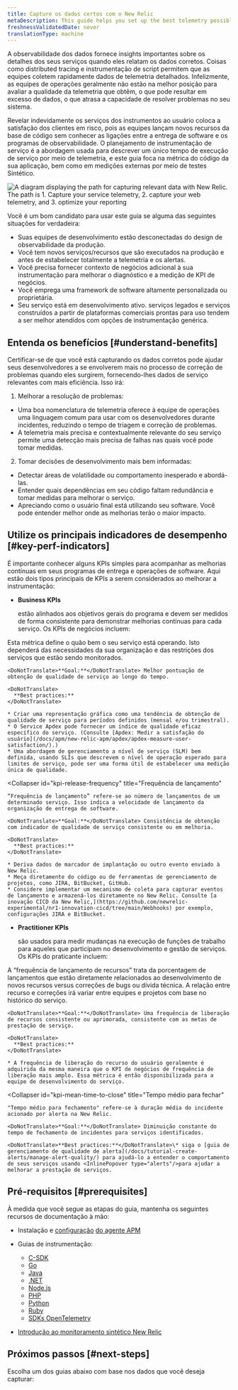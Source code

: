 ```yaml
---
title: Capture os dados certos com o New Relic
metaDescription: This guide helps you set up the best telemetry possible to describe the runtime operation of your services.
freshnessValidatedDate: never
translationType: machine
---
```



A observabilidade dos dados fornece insights importantes sobre os detalhes dos seus serviços quando eles relatam os dados corretos. Coisas como distributed tracing e instrumentação de script permitem que as equipes coletem rapidamente dados de telemetria detalhados. Infelizmente, as equipes de operações geralmente não estão na melhor posição para avaliar a qualidade da telemetria que obtêm, o que pode resultar em excesso de dados, o que atrasa a capacidade de resolver problemas no seu sistema.

Revelar indevidamente os serviços dos instrumentos ao usuário coloca a satisfação dos clientes em risco, pois as equipes lançam novos recursos da base de código sem conhecer as ligações entre a entrega de software e os programas de observabilidade. O planejamento de instrumentação de serviço é a abordagem usada para descrever um único tempo de execução de serviço por meio de telemetria, e este guia foca na métrica do código da sua aplicação, bem como em medições externas por meio de testes Sintético.

<img
  title="Capture the right data"
  alt="A diagram displaying the path for capturing relevant data with New Relic. The path is 1. Capture your service telemetry, 2. capture your web telemetry, and 3. optimize your reporting"
  src={captureDiagram}
/>

Você é um bom candidato para usar este guia se alguma das seguintes situações for verdadeira:

* Suas equipes de desenvolvimento estão desconectadas do design de observabilidade da produção.
* Você tem novos serviços/recursos que são executados na produção e antes de estabelecer totalmente a telemetria e os alertas.
* Você precisa fornecer contexto de negócios adicional à sua instrumentação para melhorar o diagnóstico e a medição de KPI de negócios.
* Você emprega uma framework de software altamente personalizada ou proprietária.
* Seu serviço está em desenvolvimento ativo. serviços legados e serviços construídos a partir de plataformas comerciais prontas para uso tendem a ser melhor atendidos com opções de instrumentação genérica.

## Entenda os benefícios [#understand-benefits]

Certificar-se de que você está capturando os dados corretos pode ajudar seus desenvolvedores a se envolverem mais no processo de correção de problemas quando eles surgirem, fornecendo-lhes dados de serviço relevantes com mais eficiência. Isso irá:

1. Melhorar a resolução de problemas:

* Uma boa nomenclatura de telemetria oferece à equipe de operações uma linguagem comum para usar com os desenvolvedores durante incidentes, reduzindo o tempo de triagem e correção de problemas.
* A telemetria mais precisa e contextualmente relevante do seu serviço permite uma detecção mais precisa de falhas nas quais você pode tomar medidas.

2. Tomar decisões de desenvolvimento mais bem informadas:

* Detectar áreas de volatilidade ou comportamento inesperado e abordá-las.
* Entender quais dependências em seu código faltam redundância e tomar medidas para melhorar o serviço.
* Apreciando como o usuário final está utilizando seu software. Você pode entender melhor onde as melhorias terão o maior impacto.

## Utilize os principais indicadores de desempenho [#key-perf-indicators]

É importante conhecer alguns KPIs simples para acompanhar as melhorias contínuas em seus programas de entrega e operações de software. Aqui estão dois tipos principais de KPIs a serem considerados ao melhorar a instrumentação:

* <DoNotTranslate>**Business KPIs**</DoNotTranslate>

  estão alinhados aos objetivos gerais do programa e devem ser medidos de forma consistente para demonstrar melhorias contínuas para cada serviço. Os KPIs de negócios incluem:

<CollapserGroup>
  <Collapser
    id="kpi-service-quality"
    title="Qualidade de serviço"
  >
    Esta métrica define o quão bem o seu serviço está operando. Isto dependerá das necessidades da sua organização e das restrições dos serviços que estão sendo monitorados.

    <DoNotTranslate>**Goal:**</DoNotTranslate> Melhor pontuação de obtenção de qualidade de serviço ao longo do tempo.

    <DoNotTranslate>
      **Best practices:**
    </DoNotTranslate>

    * Criar uma representação gráfica como uma tendência de obtenção de qualidade de serviço para períodos definidos (mensal e/ou trimestral).
    * O Service Apdex pode fornecer um índice de qualidade eficaz específico do serviço. (Consulte [Apdex: Medir a satisfação do usuário](/docs/apm/new-relic-apm/apdex/apdex-measure-user-satisfaction/).)
    * Uma abordagem de gerenciamento a nível de serviço (SLM) bem definida, usando SLIs que descrevem o nível de operação esperado para limites de serviço, pode ser uma forma útil de estabelecer uma medição única de qualidade.
  </Collapser>

  <Collapser
    id="kpi-release-frequency"
    title="Frequência de lançamento"
  >
    “Frequência de lançamento” refere-se ao número de lançamentos de um determinado serviço. Isso indica a velocidade de lançamento da organização de entrega de software.

    <DoNotTranslate>**Goal:**</DoNotTranslate> Consistência de obtenção com indicador de qualidade de serviço consistente ou em melhoria.

    <DoNotTranslate>
      **Best practices:**
    </DoNotTranslate>

    * Deriva dados de marcador de implantação ou outro evento enviado à New Relic.
    * Meça diretamente do código ou de ferramentas de gerenciamento de projetos, como JIRA, BitBucket, GitHub.
    * Considere implementar um mecanismo de coleta para capturar eventos de lançamento e armazená-los diretamente no New Relic. Consulte [a inovação CICD da New Relic,](https://github.com/newrelic-experimental/nr1-innovation-cicd/tree/main/Webhooks) por exemplo, configurações JIRA e BitBucket.
  </Collapser>
</CollapserGroup>

* <DoNotTranslate>**Practitioner KPIs**</DoNotTranslate>

  são usados para medir mudanças na execução de funções de trabalho para aqueles que participam no desenvolvimento e gestão de serviços. Os KPIs do praticante incluem:

<CollapserGroup>
  <Collapser
    id="kpi-feature-release-frequency"
    title="Frequência de liberação de recurso"
  >
    A “frequência de lançamento de recursos” trata da porcentagem de lançamentos que estão diretamente relacionados ao desenvolvimento de novos recursos versus correções de bugs ou dívida técnica. A relação entre recurso e correções irá variar entre equipes e projetos com base no histórico do serviço.

    <DoNotTranslate>**Goal:**</DoNotTranslate> Uma frequência de liberação de recursos consistente ou aprimorada, consistente com as metas de prestação de serviço.

    <DoNotTranslate>
      **Best practices:**
    </DoNotTranslate>

    * A frequência de liberação do recurso do usuário geralmente é adquirida da mesma maneira que o KPI de negócios de frequência de liberação mais amplo. Essa métrica é então disponibilizada para a equipe de desenvolvimento do serviço.
  </Collapser>

  <Collapser
    id="kpi-mean-time-to-close"
    title="Tempo médio para fechar"
  >
    "Tempo médio para fechamento" refere-se à duração média do incidente acionado por alerta na New Relic.

    <DoNotTranslate>**Goal:**</DoNotTranslate> Diminuição constante do tempo de fechamento de incidentes para serviços identificados.

    <DoNotTranslate>**Best practices:**</DoNotTranslate>\* siga o [guia de gerenciamento de qualidade de alerta](/docs/tutorial-create-alerts/manage-alert-quality/) para ajudá-lo a entender o comportamento de seus serviços usando <InlinePopover type="alerts"/>para ajudar a melhorar a prestação de serviços.
  </Collapser>
</CollapserGroup>

## Pré-requisitos [#prerequisites]

À medida que você segue as etapas do guia, mantenha os seguintes recursos de documentação à mão:

* Instalação e [configuração](/docs/new-relic-one/install-configure/configure-new-relic-agents) [do agente APM](/docs/new-relic-one/install-configure/install-new-relic/#apm-install)

* Guias de instrumentação:

  * [C-SDK](/docs/apm/agents/c-sdk/instrumentation/instrument-your-app-c-sdk)
  * [Go](/docs/apm/agents/go-agent/instrumentation)
  * [Java](/docs/apm/agents/java-agent/custom-instrumentation/java-custom-instrumentation)
  * [.NET](/docs/apm/agents/net-agent/custom-instrumentation/introduction-net-custom-instrumentation)
  * [Node.js](/docs/apm/agents/nodejs-agent/extend-your-instrumentation/nodejs-custom-instrumentation)
  * [PHP](/docs/apm/agents/php-agent/php-agent-api/)
  * [Python](/docs/apm/agents/python-agent/custom-instrumentation/python-custom-instrumentation/)
  * [Ruby](/docs/apm/agents/ruby-agent/api-guides/ruby-custom-instrumentation/)
  * [SDKs OpenTelemetry](https://opensource.newrelic.com/projects/open-telemetry)

* [Introdução ao monitoramento sintético New Relic](/docs/synthetics/)

## Próximos passos [#next-steps]

Escolha um dos guias abaixo com base nos dados que você deseja capturar:

<DocTiles>
  <DocTile
    title="Capture service telemetry"
    path="/docs/tutorial-reporting-data/capture-service-telemetry/"
  />

  <DocTile
    title="Capture web telemetry"
    path="/docs/tutorial-reporting-data/capture-web-telemetry/"
  />
</DocTiles>